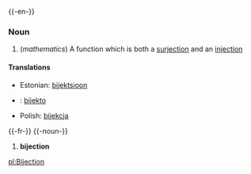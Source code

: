 {{-en-}}
=== Noun ===
# (''mathematics'') A function which is both a [[surjection]] and an [[injection]]

====Translations====
*Estonian: [[bijektsioon]]
* {{io}} : [[bijekto]]
*Polish: [[bijekcja]]


{{-fr-}}
{{-noun-}}
# '''bijection'''

[[pl:Bijection]]